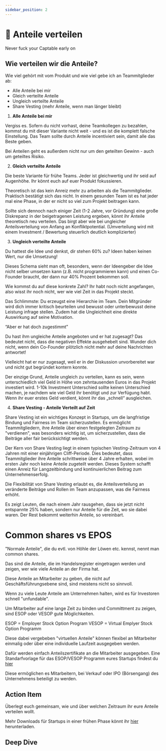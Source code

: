 ```yaml
---
sidebar_position: 2
---
```


# 🎂 Anteile verteilen

<Admonition type="info" icon="🫠">
  Never fuck your Captable early on
</Admonition>

## Wie verteilen wir die Anteile?

Wie viel gehört mit vom Produkt und wie viel gebe ich an Teammitglieder ab:

- Alle Anteile bei mir
- Gleich verteilte Anteile
- Ungleich verteilte Anteile
- Share Vesting (mehr Anteile, wenn man länger bleibt)

1. **Alle Anteile bei mir**

Vergiss es. Sofern du nicht vorhast, deine Teamkollegen zu bezahlen, kommst du mit dieser Variante nicht weit - und es ist die komplett falsche Einstellung. Das Team sollte durch Anteile incentiviert sein, damit alle das Beste geben.

Bei Anteilen geht es außerdem nicht nur um den geteilten Gewinn - auch um geteiltes Risiko.

2. **Gleich verteilte Anteile**

Die beste Variante für frühe Teams.
Jeder ist gleichwertig und ihr seid auf Augenhöhe. Ihr könnt euch auf euer Produkt fokussieren.

Theoretisch ist das kein Anreiz mehr zu arbeiten als die Teammitglieder. Praktisch bestätigt sich das nicht. In einem gesunden Team ist es hat jeder mal eine Phase, in der er nicht so viel zum Projekt beitragen kann.

Sollte sich dennoch nach einiger Zeit (1-2 Jahre, vor Gründung) eine große Diskrepanz in der beigetragenen Leistung ergeben, könnt ihr Anteile theoretisch neu verteilen. Das birgt aber wie bei ungleicher Anteilsverteilung von Anfang an Konfliktpotential.
(Umverteilung wird mit einem Investment / Bewertung steuerlich deutlich komplizierter)

3. **Ungleich verteilte Anteile**

Du hattest die Idee und denkst, dir stehen 60% zu?
Ideen haben keinen Wert, nur die Umsetzung!

Dieses Schema sieht man oft, besonders, wenn der Ideengeber die Idee nicht selber umsetzen kann (z.B. nicht programmieren kann) und einen Co-Founder braucht, der dann nur 40% Prozent bekommen soll.

Wie kommst du auf diese konkrete Zahl? Ihr habt noch nicht angefangen, also wisst ihr noch nicht, wer wie viel Zeit in das Projekt steckt.

Das Schlimmste: Du erzeugst eine Hierarchie im Team. Dein Mitgründer wird dich immer kritisch beurteilen und bewusst oder unterbewusst deine Leistung infrage stellen. Zudem hat die Ungleichheit eine direkte Auswirkung auf seine Motivation.

“Aber er hat doch zugestimmt”

Du hast ihm ungleiche Anteile angeboten und er hat zugesagt? Das bedeutet nicht, dass die negativen Effekte ausgehebelt sind. Wunder dich nicht, wenn dein Co-Founder plötzlich nicht mehr auf deine Nachrichten antwortet!

Vielleicht hat er nur zugesagt, weil er in der Diskussion unvorbereitet war und nicht gut begründet kontern konnte.

Der einzige Grund, Anteile ungleich zu verteilen, kann es sein, wenn unterschiedlich viel Geld in Höhe von zehntausenden Euros in das Projekt investiert wird. 1-10k Investment Unterschied sollte keinen Unterschied machen, je nachdem wie viel Geld ihr benötigt und zur Verfügung habt. Wenn ihr euer erstes Geld verdient, könnt ihr das „schnell“ ausgleichen.

4. **Share Vesting - Anteile Verteilt auf Zeit**

Share Vesting ist ein wichtiges Konzept in Startups, um die langfristige Bindung und Fairness im Team sicherzustellen. Es ermöglicht Teammitgliedern, ihre Anteile über einen festgelegten Zeitraum zu "verdienen", was besonders wichtig ist, um sicherzustellen, dass die Beiträge aller fair berücksichtigt werden.

Der Kern von Share Vesting liegt in einem typischen Vesting-Zeitraum von 4 Jahren mit einer einjährigen Cliff-Periode. Dies bedeutet, dass Teammitglieder ihre Anteile schrittweise über 4 Jahre erhalten, wobei im ersten Jahr noch keine Anteile zugeteilt werden. Dieses System schafft einen Anreiz für Langzeitbindung und kontinuierlichen Beitrag zum Unternehmenserfolg.

Die Flexibilität von Share Vesting erlaubt es, die Anteilsverteilung an veränderte Beiträge und Rollen im Team anzupassen, was die Fairness erhöht.

Es zeigt Leuten, die nach einem Jahr rausgehen, dass sie jetzt nicht entspannte 25% haben, sondern nur Anteile für die Zeit, wo sie dabei waren. Der Rest bekommt weiterhin Anteile, so vereinbart.

# Common shares vs EPOS

"Normale Anteile", die du evtl. von Höhle der Löwen etc. kennst, nennt man common shares.

Das sind die Anteile, die im Handelsregister eingetragen werden und zeigen, wer wie viele Anteile an der Firma hat.

Diese Anteile an Mitarbeiter zu geben, die nicht auf Geschäftsführungsebene sind, sind meistens nicht so sinnvoll.

Wenn zu viele Leute Anteile am Unternehmen halten, wird es für Investoren schnell "unfundable".

Um Mitarbeiter auf eine lange Zeit zu binden und Committment zu zeigen, sind ESOP oder VESOP gute Möglichkeiten.

ESOP = Employer Stock Option Program
VESOP = Virtual Emplyer Stock Option Programm

Diese dabei vergebeben "virtuellen Anteile" können flexibel an Mitarbeiter einmalig oder über eine individuelle Laufzeit ausgegeben werden.

Dafür werden einfach Anteilszertifikate an die Mitarbeiter ausgegeben. Eine Standarfvorlage für das ESOP/VESOP Programm eures Startups findest du [hier](https://standardsinstitute.de/standardvertraege/mitarbeiterbeteiligung)

Diese ermöglichen es Mitarbeitern, bei Verkauf oder IPO (Börsengang) des Unternehmens beteiligt zu werden.

## Action Item

Überlegt euch gemeinsam, wie und über welchen Zeitraum ihr eure Anteile verteilen wollt.

Mehr Downloads für Startups in einer frühen Phase könnt ihr [hier](https://standardsinstitute.de/standardvertraege) herunterladen.

## Deep Dive

<TwoColumns>
  <YouTube videoId="9NhEBVPlJs4" />
  <YouTube videoId="jjcTcYK3MQI" />
</TwoColumns>
